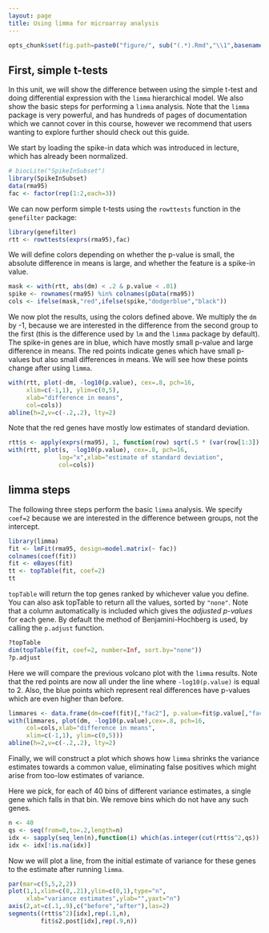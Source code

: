 ```yaml
---
layout: page
title: Using limma for microarray analysis
---
```


```r
opts_chunk$set(fig.path=paste0("figure/", sub("(.*).Rmd","\\1",basename(knitr:::knit_concord$get('infile'))), "-"))
```

## First, simple t-tests

In this unit, we will show the difference between using the simple t-test and doing differential expression with the `limma` hierarchical model. We also show the basic steps for performing a `limma` analysis. Note that the `limma` package is very powerful, and has hundreds of pages of documentation which we cannot cover in this course, however we recommend that users wanting to explore further should check out this guide.

We start by loading the spike-in data which was introduced in lecture, which has already been normalized.

```r
# biocLite("SpikeInSubset")
library(SpikeInSubset)
data(rma95)
fac <- factor(rep(1:2,each=3))
```

We can now perform simple t-tests using the `rowttests` function in the `genefilter` package:

```r
library(genefilter)
rtt <- rowttests(exprs(rma95),fac)
```

We will define colors depending on whether the p-value is small, the absolute difference in means is large, and whether the feature is a spike-in value.

```r
mask <- with(rtt, abs(dm) < .2 & p.value < .01)
spike <- rownames(rma95) %in% colnames(pData(rma95))
cols <- ifelse(mask,"red",ifelse(spike,"dodgerblue","black"))
```

We now plot the results, using the colors defined above. We multiply the `dm` by -1, because we are interested in the difference from the second group to the first (this is the difference used by `lm` and the `limma` package by default). The spike-in genes are in blue, which have mostly small p-value and large difference in means. The red points indicate genes which have small p-values but also small differences in means. We will see how these points change after using `limma`.

```r
with(rtt, plot(-dm, -log10(p.value), cex=.8, pch=16,
     xlim=c(-1,1), ylim=c(0,5),
     xlab="difference in means",
     col=cols))
abline(h=2,v=c(-.2,.2), lty=2)
```

Note that the red genes have mostly low estimates of standard deviation.

```r
rtt$s <- apply(exprs(rma95), 1, function(row) sqrt(.5 * (var(row[1:3]) + var(row[4:6]))))
with(rtt, plot(s, -log10(p.value), cex=.8, pch=16,
              log="x",xlab="estimate of standard deviation",
              col=cols))
```

## limma steps

The following three steps perform the basic `limma` analysis. We specify `coef=2` because we are interested in the difference between groups, not the intercept.

```r
library(limma)
fit <- lmFit(rma95, design=model.matrix(~ fac))
colnames(coef(fit))
fit <- eBayes(fit)
tt <- topTable(fit, coef=2)
tt
```

`topTable` will return the top genes ranked by whichever value you define. You can also ask topTable to return all the values, sorted by `"none"`. Note that a column automatically is included which gives the *adjusted p-values* for each gene. By default the method of Benjamini-Hochberg is used, by calling the `p.adjust` function.

```r
?topTable
dim(topTable(fit, coef=2, number=Inf, sort.by="none"))
?p.adjust
```

Here we will compare the previous volcano plot with the `limma` results. Note that the red points are now all under the line where `-log10(p.value)` is equal to 2. Also, the blue points which represent real differences have p-values which are even higher than before.

```r
limmares <- data.frame(dm=coef(fit)[,"fac2"], p.value=fit$p.value[,"fac2"])
with(limmares, plot(dm, -log10(p.value),cex=.8, pch=16,
     col=cols,xlab="difference in means",
     xlim=c(-1,1), ylim=c(0,5)))
abline(h=2,v=c(-.2,.2), lty=2)
```

Finally, we will construct a plot which shows how `limma` shrinks the variance estimates towards a common value, eliminating false positives which might arise from too-low estimates of variance.

Here we pick, for each of 40 bins of different variance estimates, a single gene which falls in that bin. We remove bins which do not have any such genes.

```r
n <- 40
qs <- seq(from=0,to=.2,length=n)
idx <- sapply(seq_len(n),function(i) which(as.integer(cut(rtt$s^2,qs)) == i)[1])
idx <- idx[!is.na(idx)]
```

Now we will plot a line, from the initial estimate of variance for these genes to the estimate after running `limma`.

```r
par(mar=c(5,5,2,2))
plot(1,1,xlim=c(0,.21),ylim=c(0,1),type="n",
     xlab="variance estimates",ylab="",yaxt="n")
axis(2,at=c(.1,.9),c("before","after"),las=2)
segments((rtt$s^2)[idx],rep(.1,n),
         fit$s2.post[idx],rep(.9,n))
```



